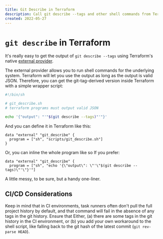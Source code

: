 ```yaml
---
title: Git Describe in Terraform
description: Call git describe --tags and other shell commands from Terraform
created: 2022-05-27
---
```


# `git describe` in Terraform

It's really easy to get the output of `git describe --tags` using Terraform's
native [external
provider](https://registry.terraform.io/providers/hashicorp/external/latest/docs).

The external provider allows you to run shell commands for the underlying
system. Terraform will let you use the output as long as the output is valid
JSON. Therefore, you can get the git-tag-derived version inside Terraform with
a simple wrapper script:

```bash
#!/bin/sh

# git_describe.sh
# terraform programs must output valid JSON

echo '{"output": "'"$(git describe --tags)"'"}'
```

And you can define it in Terraform like this:

```
data "external" "git_describe" {
  program = ["sh", "scripts/git_describe.sh"]
}
```

Or, you can inline the whole program like so
If you prefer:

```
data "external" "git_describe" {
  program = ["sh", "echo '{\"output\": \"'\"$(git describe --tags)\"'\"}'"]
```

A little messy, to be sure, but a handy one-liner. 

## CI/CD Considerations

Keep in mind that in CI environments, task runners often don't
pull the full project history by default, and that command will
fail in the absence of any tags in the git history. Ensure that
Either, (a) there are some tags in the git history in the CI environment,
or (b) you add your own workaround to the shell script, like falling back to the
git hash of the latest commit (`git rev-parse HEAD`). 
